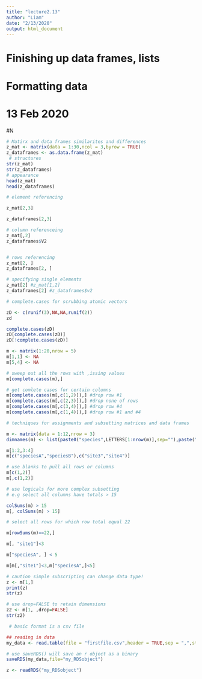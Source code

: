 ```yaml
---
title: "lecture2.13"
author: "Liam"
date: "2/13/2020"
output: html_document
---
```

# Finishing up data frames, lists
# Formatting data
# 13 Feb 2020
#N
```r
# Matirx and data frames similarites and differences
z_mat <- matrix(data = 1:30,ncol = 3,byrow = TRUE)
z_dataframes <- as.data.frame(z_mat)
 # structures
str(z_mat)
str(z_dataframes)
# appearance
head(z_mat)
head(z_dataframes)

# element referencing

z_mat[2,3]

z_dataframes[2,3]

# column referenceing
z_mat[,2]
z_dataframes$V2


# rows referencing
z_mat[2, ]
z_dataframes[2, ]

# specifying single elements
z_mat[2] #z_mat[1,2]
z_dataframes[2] #z_dataframes$v2

# complete.cases for scrubbing atomic vectors

zD <- c(runif(3),NA,NA,runif(2))
zd

complete.cases(zD)
zD[complete.cases(zD)]
zD[!complete.cases(zD)]

m <- matrix(1:20,nrow = 5)
m[1,1] <- NA
m[5,4] <- NA

# sweep out all the rows with ,issing values
m[complete.cases(m),]

# get comlete cases for certain columns
m[complete.cases(m[,c(1,2)]),] #drop row #1
m[complete.cases(m[,c(2,3)]),] #drop none of rows
m[complete.cases(m[,c(3,4)]),] #drop row #4
m[complete.cases(m[,c(1,4)]),] #drop row #1 and #4

# techniques for assignments and subsetting matrices and data frames

m <- matrix(data = 1:12,nrow = 3)
dimnames(m) <- list(paste0("species",LETTERS[1:nrow(m)],sep=""),paste("site",1:ncol(m),sep = ""))

m[1:2,3:4]
m[c("speciesA","speciesB"),c("site3","site4")]

# use blanks to pull all rows or columns
m[c(1,2)]
m[,c(1,2)]

# use logicals for more complex subsetting
# e.g select all columns have totals > 15

colSums(m) > 15
m[, colSums(m) > 15]

# select all rows for which row total equal 22

m[rowSums(m)==22,]

m[, "site1"]<3

m["speciesA", ] < 5

m[m[,"site1"]<3,m["speciesA",]<5]

# caution simple subscripting can change data type!
z <- m[1,]
print(z)
str(z)

# use drop=FALSE to retain dimensions
z2 <- m[1, ,drop=FALSE]
str(z2)

 # basic format is a csv file

## reading in data
my_data <- read.table(file = "firstfile.csv",header = TRUE,sep = ",",stringsAsFactors = FALSE)

# use saveRDS() will save an r object as a binary
saveRDS(my_data,file="my_RDSobject")

z <- readRDS("my_RDSobject")







```


